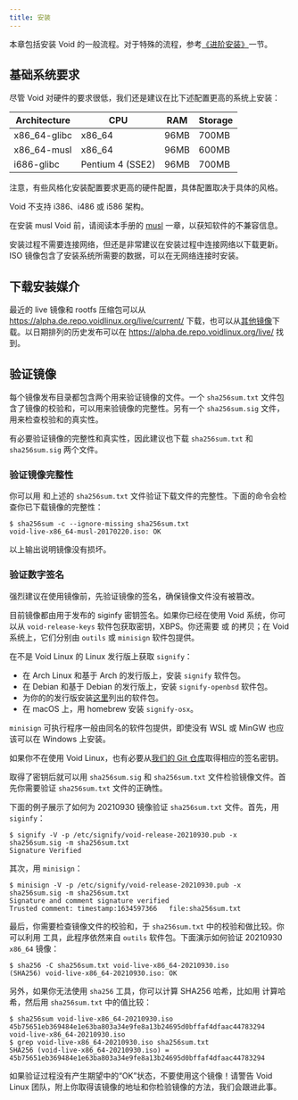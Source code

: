 ```yaml
---
title: 安装
---
```



本章包括安装 Void 的一般流程。对于特殊的流程，参考[《进阶安装》](./advanced-installation-guides/index.mdx)一节。

## 基础系统要求

尽管 Void 对硬件的要求很低，我们还是建议在比下述配置更高的系统上安装：

| Architecture | CPU              | RAM  | Storage |
| ------------ | ---------------- | ---- | ------- |
| x86_64-glibc | x86_64           | 96MB | 700MB   |
| x86_64-musl  | x86_64           | 96MB | 600MB   |
| i686-glibc   | Pentium 4 (SSE2) | 96MB | 700MB   |

注意，有些风格化安装配置要求更高的硬件配置，具体配置取决于具体的风格。

Void 不支持 i386、i486 或 i586 架构。

在安装 musl Void 前，请阅读本手册的 [musl](./musl.mdx) 一章，以获知软件的不兼容信息。

安装过程不需要连接网络，但还是非常建议在安装过程中连接网络以下载更新。ISO 镜像包含了安装系统所需要的数据，可以在无网络连接时安装。

## 下载安装媒介

最近的 live 镜像和 rootfs 压缩包可以从 https://alpha.de.repo.voidlinux.org/live/current/ 下载，也可以从[其他镜像](https://docs.voidlinux.org/xbps/repositories/mirrors/index.html)下载。以日期排列的历史发布可以在 https://alpha.de.repo.voidlinux.org/live/ 找到。

## 验证镜像

每个镜像发布目录都包含两个用来验证镜像的文件。一个 `sha256sum.txt` 文件包含了镜像的校验和，可以用来验镜像的完整性。另有一个 `sha256sum.sig` 文件，用来检查校验和的真实性。

有必要验证镜像的完整性和真实性，因此建议也下载 `sha256sum.txt` 和 `sha256sum.sig` 两个文件。

### 验证镜像完整性

你可以用 <Man to="sha256sum/1" /> 和上述的 `sha256sum.txt` 文件验证下载文件的完整性。下面的命令会检查你已下载镜像的完整性：

```
$ sha256sum -c --ignore-missing sha256sum.txt
void-live-x86_64-musl-20170220.iso: OK
```

以上输出说明镜像没有损坏。

### 验证数字签名

强烈建议在使用镜像前，先验证镜像的签名，确保镜像文件没有被篡改。

目前镜像都由用于发布的 siginfy 密钥签名。如果你已经在使用 Void 系统，你可以从 `void-release-keys` 软件包获取密钥，XBPS。你还需要 <Man to="signify/1" /> 或 <Man to="minisign/1" /> 的拷贝；在 Void 系统上，它们分别由 `outils` 或 `minisign` 软件包提供。

在不是 Void Linux 的 Linux 发行版上获取 `signify`：

- 在 Arch Linux 和基于 Arch 的发行版上，安装 `signify` 软件包。
- 在 Debian 和基于 Debian 的发行版上，安装 `signify-openbsd` 软件包。
- 为你的的发行版安装[这里](https://repology.org/project/signify-openbsd/versions)列出的软件包。
- 在 macOS 上，用 homebrew 安装 `signify-osx`。

`minisign` 可执行程序一般由同名的软件包提供，即使没有 WSL 或 MinGW 也应该可以在 Windows 上安装。

如果你不在使用 Void Linux，也有必要从[我们的 Git 仓库](https://github.com/void-linux/void-packages/tree/master/srcpkgs/void-release-keys/files/)取得相应的签名密钥。

取得了密钥后就可以用 `sha256sum.sig` 和 `sha256sum.txt` 文件检验镜像文件。首先你需要验证 `sha256sum.txt` 文件的正确性。

下面的例子展示了如何为 20210930 镜像验证 `sha256sum.txt` 文件。首先，用 `siginfy`：

```
$ signify -V -p /etc/signify/void-release-20210930.pub -x sha256sum.sig -m sha256sum.txt
Signature Verified
```

其次，用 `minisign`：

```
$ minisign -V -p /etc/signify/void-release-20210930.pub -x sha256sum.sig -m sha256sum.txt
Signature and comment signature verified
Trusted comment: timestamp:1634597366	file:sha256sum.txt
```

最后，你需要检查镜像文件的校验和，于 `sha256sum.txt` 中的校验和做比较。你可以利用 <Man to="sha256/1" /> 工具，此程序依然来自 `outils` 软件包。下面演示如何验证 20210930 `x86_64` 镜像：

```
$ sha256 -C sha256sum.txt void-live-x86_64-20210930.iso
(SHA256) void-live-x86_64-20210930.iso: OK
```

另外，如果你无法使用 `sha256` 工具，你可以计算 SHA256 哈希，比如用 <Man to="sha256sum/1" /> 计算哈希，然后用 `sha256sum.txt` 中的值比较：

```
$ sha256sum void-live-x86_64-20210930.iso
45b75651eb369484e1e63ba803a34e9fe8a13b24695d0bffaf4dfaac44783294  void-live-x86_64-20210930.iso
$ grep void-live-x86_64-20210930.iso sha256sum.txt
SHA256 (void-live-x86_64-20210930.iso) = 45b75651eb369484e1e63ba803a34e9fe8a13b24695d0bffaf4dfaac44783294
```

如果验证过程没有产生期望中的“OK”状态，不要使用这个镜像！请警告 Void Linux 团队，附上你取得该镜像的地址和你检验镜像的方法，我们会跟进此事。
